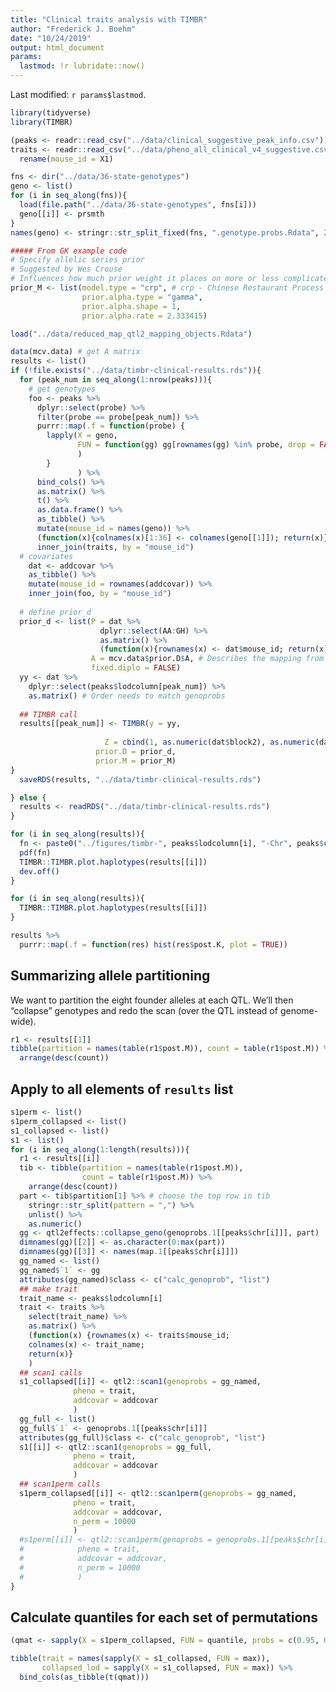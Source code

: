 ```yaml
---
title: "Clinical traits analysis with TIMBR"
author: "Frederick J. Boehm"
date: "10/24/2019"
output: html_document
params:
  lastmod: !r lubridate::now()
---
```


Last modified: `r params$lastmod`.

```r
library(tidyverse)
library(TIMBR)
```

```r
(peaks <- readr::read_csv("../data/clinical_suggestive_peak_info.csv"))
traits <- readr::read_csv("../data/pheno_all_clinical_v4_suggestive.csv") %>%
  rename(mouse_id = X1)
```

```r
fns <- dir("../data/36-state-genotypes")
geno <- list()
for (i in seq_along(fns)){
  load(file.path("../data/36-state-genotypes", fns[i]))
  geno[[i]] <- prsmth
}
names(geno) <- stringr::str_split_fixed(fns, ".genotype.probs.Rdata", 2)[, 1]
```


```r
##### From GK example code
# Specify allelic series prior
# Suggested by Wes Crouse
# Influences how much prior weight it places on more or less complicated allelic series
prior_M <- list(model.type = "crp", # crp - Chinese Restaurant Process
                prior.alpha.type = "gamma",
                prior.alpha.shape = 1,
                prior.alpha.rate = 2.333415)
```


```r
load("../data/reduced_map_qtl2_mapping_objects.Rdata")
```


```r
data(mcv.data) # get A matrix
results <- list()
if (!file.exists("../data/timbr-clinical-results.rds")){
  for (peak_num in seq_along(1:nrow(peaks))){
    # get genotypes
    foo <- peaks %>%
      dplyr::select(probe) %>%
      filter(probe == probe[peak_num]) %>%
      purrr::map(.f = function(probe) {
        lapply(X = geno, 
               FUN = function(gg) gg[rownames(gg) %in% probe, drop = FALSE]
               )
        }
               ) %>%
      bind_cols() %>%
      as.matrix() %>%
      t() %>%
      as.data.frame() %>%
      as_tibble() %>%
      mutate(mouse_id = names(geno)) %>%
      (function(x){colnames(x)[1:36] <- colnames(geno[[1]]); return(x)}) %>%
      inner_join(traits, by = "mouse_id")
  # covariates
    dat <- addcovar %>%
    as_tibble() %>%
    mutate(mouse_id = rownames(addcovar)) %>%
    inner_join(foo, by = "mouse_id")
  
  # define prior_d
  prior_d <- list(P = dat %>%
                    dplyr::select(AA:GH) %>%
                    as.matrix() %>%
                    (function(x){rownames(x) <- dat$mouse_id; return(x)}),
                  A = mcv.data$prior.D$A, # Describes the mapping from full genoprobs to additive dosages
                  fixed.diplo = FALSE)
  yy <- dat %>%
    dplyr::select(peaks$lodcolumn[peak_num]) %>%
    as.matrix() # Order needs to match genoprobs
  
  ## TIMBR call
  results[[peak_num]] <- TIMBR(y = yy,
                     
                     Z = cbind(1, as.numeric(dat$block2), as.numeric(dat$block3)), 
                   prior.D = prior_d,
                   prior.M = prior_M)
}
  saveRDS(results, "../data/timbr-clinical-results.rds")

} else {
  results <- readRDS("../data/timbr-clinical-results.rds")
}

```




```r
for (i in seq_along(results)){
  fn <- paste0("../figures/timbr-", peaks$lodcolumn[i], "-Chr", peaks$chr, "-", peaks$Mb, "Mb.pdf")
  pdf(fn)
  TIMBR::TIMBR.plot.haplotypes(results[[i]])
  dev.off()
}
```

```r
for (i in seq_along(results)){
  TIMBR::TIMBR.plot.haplotypes(results[[i]])
}
```

```r
results %>%
  purrr::map(.f = function(res) hist(res$post.K, plot = TRUE))
```


## Summarizing allele partitioning

We want to partition the eight founder alleles at each QTL. We'll then "collapse" genotypes and redo the scan (over the QTL instead of genome-wide).

```r
r1 <- results[[1]]
tibble(partition = names(table(r1$post.M)), count = table(r1$post.M)) %>%
  arrange(desc(count))
```



## Apply to all elements of `results` list

```r
s1perm <- list()
s1perm_collapsed <- list()
s1_collapsed <- list()
s1 <- list()
for (i in seq_along(1:length(results))){
  r1 <- results[[i]]
  tib <- tibble(partition = names(table(r1$post.M)),
                count = table(r1$post.M)) %>%
    arrange(desc(count))
  part <- tib$partition[1] %>% # choose the top row in tib
    stringr::str_split(pattern = ",") %>%
    unlist() %>%
    as.numeric()
  gg <- qtl2effects::collapse_geno(genoprobs.1[[peaks$chr[i]]], part)
  dimnames(gg)[[2]] <- as.character(0:max(part))
  dimnames(gg)[[3]] <- names(map.1[[peaks$chr[i]]])
  gg_named <- list()
  gg_named$`1` <- gg
  attributes(gg_named)$class <- c("calc_genoprob", "list")
  ## make trait
  trait_name <- peaks$lodcolumn[i]
  trait <- traits %>%
    select(trait_name) %>%
    as.matrix() %>%
    (function(x) {rownames(x) <- traits$mouse_id; 
    colnames(x) <- trait_name; 
    return(x)}
    )
  ## scan1 calls
  s1_collapsed[[i]] <- qtl2::scan1(genoprobs = gg_named, 
              pheno = trait, 
              addcovar = addcovar
              )
  gg_full <- list()
  gg_full$`1` <- genoprobs.1[[peaks$chr[i]]]
  attributes(gg_full)$class <- c("calc_genoprob", "list")
  s1[[i]] <- qtl2::scan1(genoprobs = gg_full, 
              pheno = trait, 
              addcovar = addcovar
              )
  ## scan1perm calls
  s1perm_collapsed[[i]] <- qtl2::scan1perm(genoprobs = gg_named, 
              pheno = trait, 
              addcovar = addcovar, 
              n_perm = 10000
              )
  #s1perm[[i]] <- qtl2::scan1perm(genoprobs = genoprobs.1[[peaks$chr[i]]], 
  #            pheno = trait, 
  #            addcovar = addcovar, 
  #            n_perm = 10000
  #            )
}

```

## Calculate quantiles for each set of permutations

```r
(qmat <- sapply(X = s1perm_collapsed, FUN = quantile, probs = c(0.95, 0.99, 0.999, 0.9999)))
```

```r
tibble(trait = names(sapply(X = s1_collapsed, FUN = max)), 
       collapsed_lod = sapply(X = s1_collapsed, FUN = max)) %>%
  bind_cols(as_tibble(t(qmat)))
```








